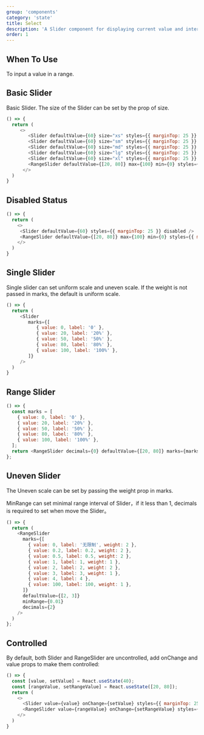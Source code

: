 ```yaml
---
group: 'components'
category: 'state'
title: Select
description: 'A Slider component for displaying current value and intervals in range.'
order: 1
---
```


## When To Use

To input a value in a range.

## Basic Slider

Basic Slider. The size of the Slider can be set by the prop of size.

```js live=true
() => {
  return (
     <>
        <Slider defaultValue={60} size="xs" styles={{ marginTop: 25 }} />
        <Slider defaultValue={60} size="sm" styles={{ marginTop: 25 }} />
        <Slider defaultValue={60} size="md" styles={{ marginTop: 25 }} />
        <Slider defaultValue={60} size="lg" styles={{ marginTop: 25 }} />
        <Slider defaultValue={60} size="xl" styles={{ marginTop: 25 }} />
        <RangeSlider defaultValue={[20, 80]} max={100} min={0} styles={{ marginTop: 25 }}/>
      </>
  )
}
```

## Disabled Status

```js live=true
() => {
  return (
    <>
     <Slider defaultValue={60} styles={{ marginTop: 25 }} disabled />
     <RangeSlider defaultValue={[20, 80]} max={100} min={0} styles={{ marginTop: 25 }} disabled />
    </>
  )
}
```

## Single Slider

Single slider can set uniform scale and uneven scale. If the weight is not passed in marks, the default is uniform scale.

```js live=true
() => {
  return (
     <Slider
        marks={[
           { value: 0, label: '0' },
           { value: 20, label: '20%' },
           { value: 50, label: '50%' },
           { value: 80, label: '80%' },
           { value: 100, label: '100%' },
        ]}
     />
  )
}
```

## Range Slider

```js live=true
() => {
  const marks = [
    { value: 0, label: '0' },
    { value: 20, label: '20%' },
    { value: 50, label: '50%' },
    { value: 80, label: '80%' },
    { value: 100, label: '100%' },
  ];
  return <RangeSlider decimals={0} defaultValue={[20, 80]} marks={marks} />;
};
```

## Uneven Slider

The Uneven scale can be set by passing the weight prop in marks.

MinRange can set minimal range interval of Slider，if it less than 1, decimals is required to set when move the Slider。

```js live=true
() => {
  return (
    <RangeSlider
      marks={[
        { value: 0, label: '无限制', weight: 2 },
        { value: 0.2, label: 0.2, weight: 2 },
        { value: 0.5, label: 0.5, weight: 2 },
        { value: 1, label: 1, weight: 1 },
        { value: 2, label: 2, weight: 2 },
        { value: 3, label: 3, weight: 1 },
        { value: 4, label: 4 },
        { value: 100, label: 100, weight: 1 },
      ]}
      defaultValue={[2, 3]}
      minRange={0.01}
      decimals={2}
    />
  )
};
```

## Controlled

By default, both Slider and RangeSlider are uncontrolled, add onChange and value props to make them controlled:

```js live=true
() => {
  const [value, setValue] = React.useState(40);
  const [rangeValue, setRangeValue] = React.useState([20, 80]);
  return (
    <>
      <Slider value={value} onChange={setValue} styles={{ marginTop: 25 }}/>
      <RangeSlider value={rangeValue} onChange={setRangeValue} styles={{ marginTop: 25 }}/>
    </>
  )
}
```


